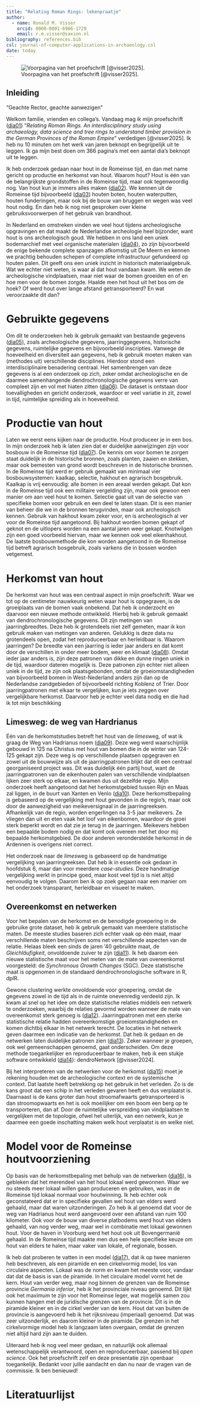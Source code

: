 ```yaml
---
title: "Relating Roman Rings: lekenpraatje"
author:
  - name: Ronald M. Visser
    orcid: 0000-0001-6966-1729
    email: r.m.visser@saxion.nl
bibliography: references.bib
csl: journal-of-computer-applications-in-archaeology.csl
date: today
---
```


![Voorpagina van het proefschrift [@visser2025].](images/00_Frontpage.jpg)

## Inleiding

“Geachte Rector, geachte aanwezigen”

Welkom familie, vrienden en collega's. Vandaag mag ik mijn proefschrift ([dia01](slides.html#/section)) "*Relating Roman Rings. An interdisciplinary study using archaeology, data science and tree rings to understand timber provision in the German Provinces of the Roman Empire*" verdedigen [@visser2025]. Ik heb nu 10 minuten om het werk van jaren beknopt en begrijpelijk uit te leggen. Ik ga mijn best doen om 366 pagina's met een aantal dia's beknopt uit te leggen.

Ik heb onderzoek gedaan naar hout in de Romeinse tijd, en dan met name gericht op productie en herkomst van hout. Waarom hout? Hout is één van de belangrijkste grondstoffen in de Romeinse tijd, maar ook tegenwoordig nog. Van hout kun je immers alles maken ([dia02](slides.html#/van-hout-kun-je-alles-maken)). We kennen uit de Romeinse tijd bijvoorbeeld ([dia03](slides.html#/romeins-hout)) houten boten, houten waterputten, houten funderingen, maar ook bij de bouw van bruggen en wegen was veel hout nodig. En dan heb ik nog niet gesproken over kleine gebruiksvoorwerpen of het gebruik van brandhout.

In Nederland en omstreken vinden we veel hout tijdens archeologische opgravingen en dat maakt de Nederlandse archeologie heel bijzonder, want hout is ons archeologisch goud. We hebben in ons land een uniek bodemarchief met veel organische materialen ([dia04](slides.html#/hout-goud)), zo zijn bijvoorbeeld de enige bekende complete spanzagen afkomstig uit De Meern en kennen we prachtig behouden schepen of complete infrastructuur gefundeerd op houten palen. Dit geeft ons een uniek inzicht in historisch materiaalgebruik. Wat we echter niet weten, is waar al dat hout vandaan kwam. We weten de archeologische vindplaatsen, maar niet waar de bomen groeiden en of en hoe men voor de bomen zorgde. Haalde men het hout uit het bos om de hoek? Of werd hout over lange afstand getransporteerd? En wat veroorzaakte dit dan?

# Gebruikte gegevens

Om dit te onderzoeken heb ik gebruik gemaakt van bestaande gegevens ([dia05](slides.html#/interdisciplinaire-gegevens)), zoals archeologische gegevens, jaarringgegevens, historische gegevens, ruimtelijke gegevens en bijvoorbeeld inscripties. Vanwege de hoeveelheid en diversiteit aan gegevens, heb ik gebruik moeten maken van (methodes uit) verschillende disciplines. Hierdoor stond een interdisciplinaire benadering centraal. Het samenbrengen van deze gegevens is al een onderzoek op zich, zeker omdat archeologische en de daarmee samenhangende dendrochronologische gegevens verre van compleet zijn en vol met hiaten zitten ([dia06](/slides.html#/onevenredige-verdeling-van-dendrochronologische-data)). De dataset is ontstaan door toevalligheden en gericht onderzoek, waardoor er veel variatie in zit, zowel in tijd, ruimtelijke spreiding als in hoeveelheid.

# Productie van hout

Laten we eerst eens kijken naar de productie. Hout produceer je in een bos. In mijn onderzoek heb ik laten zien dat er duidelijke aanwijzingen zijn voor bosbouw in de Romeinse tijd ([dia07](slides.html#/houtproductie)). De kennis om voor bomen te zorgen staat duidelijk in de historische bronnen, zoals planten, zaaien en stekken, maar ook bemesten van grond wordt beschreven in de historische bronnen. In de Romeinse tijd werd er gebruik gemaakt van minimaal vier bosbouwsystemen: kaalkap, selectie, hakhout en agrarisch bosgebruik. Kaalkap is vrij eenvoudig: alle bomen in een areaal werden gekapt. Dat kon in de Romeinse tijd ook een militaire vergelding zijn, maar ook gewoon een manier om aan veel hout te komen. Selectie gaat uit van de selectie van specifieke bomen voor gebruik en een deel te laten staan. Dit is een manier van beheer die we in de bronnen terugvinden, maar ook archeologisch kennen. Gebruik van hakhout kwam zeker voor, en is archeologisch al ver voor de Romeinse tijd aangetoond. Bij hakhout worden bomen gekapt of geknot en de uitlopers worden na een aantal jaren weer gekapt. Knotwilgen zijn een goed voorbeeld hiervan, maar we kennen ook veel eikenhakhout. De laatste bosbouwmethode die kon worden aangetoond in de Romeinse tijd betreft agrarisch bosgebruik, zoals varkens die in bossen worden vetgemest.

# Herkomst van hout

De herkomst van hout was een centraal aspect in mijn proefschrift. Waar we tot op de centimeter nauwkeurig weten waar hout is opgegraven, is de groeiplaats van de bomen vaak onbekend. Dat heb ik onderzocht en daarvoor een nieuwe methode ontwikkeld. Hierbij heb ik gebruik gemaakt van dendrochronologische gegevens. Dit zijn metingen van jaarringbreedtes. Deze heb ik grotendeels niet zelf gemeten, maar ik kon gebruik maken van metingen van anderen. Gelukkig is deze data nu grotendeels open, zodat het reproduceerbaar en herleidbaar is. Waarom jaarringen? De breedte van een jaarring is ieder jaar anders en dat komt door de verschillen in onder meer bodem, weer en klimaat ([dia08](slides.html#/jaarringen)). Omdat ieder jaar anders is, zijn deze patronen van dikke en dunne ringen uniek in de tijd, waardoor dateren mogelijk is. Deze patronen zijn echter niet alleen uniek in de tijd, ze zijn ook plaatsgebonden, omdat de groeiomstandigheden van bijvoorbeeld bomen in West-Nederland anders zijn dan op de Nederlandse zandgebieden of bijvoorbeeld richting Koblenz of Trier. Door jaarringpatronen met elkaar te vergelijken, kun je iets zeggen over vergelijkbare herkomst. Daarvoor heb je echter veel data nodig en die had ik tot mijn beschikking

## Limesweg: de weg van Hardrianus

Één van de herkomststudies betreft het hout van de *limes*weg, of wat ik graag de Weg van Hadrianus noem ([dia09](slides.html#/de-weg-van-hadrianus-vindplaatsen)). Deze weg werd waarschijnlijk gebouwd in 125 na Christus met hout van bomen die in de winter van 124-125 gekapt zijn. Deze weg is op verschillende plaatsen opgegraven en zowel uit de bouwwijze als uit de jaarringpatronen blijkt dat dit een centraal georganiseerd project was. Dit was duidelijk één partij hout, want de jaarringpatronen van de eikenhouten palen van verschillende vindplaatsen lijken zeer sterk op elkaar, en kwamen dus uit dezelfde regio. Mijn onderzoek heeft aangetoond dat het herkomstgebied tussen Rijn en Maas zal liggen, in de buurt van Xanten en Venlo ([dia10](slides.html#/de-weg-van-hadrianus-herkomst)). Deze herkomstbepaling is gebaseerd op de vergelijking met hout gevonden in die regio's, maar ook door de aanwezigheid van meikeversignaal in de jaarringreeksen. Afhankelijk van de regio, worden engerlingen na 3-5 jaar meikevers. Ze vliegen dan uit en eten vaak het loof van eikenbomen, waardoor de groei sterk beperkt wordt en dat zie je terug in de jaarringen. Meikevers hebben een bepaalde bodem nodig en dat komt ook overeen met het door mij bepaalde herkomstgebied. De door anderen veronderstelde herkomst in de Ardennen is overigens niet correct.

Het onderzoek naar de *limes*weg is gebaseerd op de handmatige vergelijking van jaarringreeksen. Dat heb ik in essentie ook gedaan in hoofdstuk 6, maar dan voor meerdere *case-studies*. Deze handmatige vergelijking werkt in principe goed, maar kost veel tijd is is niet altijd eenvoudig te volgen. Daarom ben ik op zoek gegaan naar een manier om het onderzoek transparant, herleidbaar en visueel te maken.

## Overeenkomst en netwerken

Voor het bepalen van de herkomst en de benodigde groepering in de gebruike grote dataset, heb ik gebruik gemaakt van meerdere statistische maten. De meeste studies baseren zich echter vaak op één maat, maar verschillende maten beschrijven soms net verschillende aspecten van de relatie. Helaas bleek een sinds de jaren '40 gebruikte maat, de *Gleichläufigkeit*, onvoldoende zuiver te zijn ([dia11](slides.html#/gleichläufigkeit---synchronous-growth-changes-sgc)). Ik heb daarom een nieuwe statistische maat voor het meten van de mate van overeenkomst voorgesteld: de *Synchronous Growth Changes* (SGC). Deze statistische maat is opgenomen in de standaard dendrochronologische software in R, dplR.

Gewone clustering werkte onvoldoende voor groepering, omdat de gegevens zowel in de tijd als in de ruimte onevenredig verdeeld zijn. Ik kwam al snel op het idee om deze statistische relaties middels een netwerk te onderzoeken, waarbij de relaties gevormd worden wanneer de mate van overeenkomst sterk genoeg is ([dia12](slides.html#/netwerken)). Jaarringpatronen met een sterke statistische relatie hadden overeenkomstige groeiomstandigheden en komen dichtbij elkaar in het netwerk terecht. De locaties in het netwerk geven daarmee een indicatie van de herkomst. Dat heb ik gedaan en de netwerken laten duidelijke patronen zien ([dia13](slides.html#/netwerken-en-gemeenschappen-groepen)). Zeker wanneer je groepen, ook wel gemeenschappen genoemd, gaat onderscheiden. Om deze methode toegankelijker en reproduceerbaar te maken, heb ik een stukje software ontwikkeld ([dia14](slides.html#/dendronetwork)): dendroNetwork [@visser2024].

Bij het interpreteren van de netwerken voor de herkomst ([dia15](slides.html#/herkomst-van-eikenhout-in-het-netwerk)) moet je rekening houden met de archeologische context en de systemische context. Dat laatste heeft betrekking op het gebruik in het verleden. Zo is de kans groot dat een schip in het verleden gevaren heeft en dus verplaatst is. Daarnaast is de kans groter dan hout stroomafwaarts getransporteerd is dan stroomopwaarts en het is ook moeilijker om een boom een berg op te transporteren, dan af. Door de ruimtelijke verspreiding van vindplaatsen te vergelijken met de topologie, ofwel het uiterlijk, van een netwerk, kun je daarmee een goede inschatting maken welk hout verplaatst is en welke niet.

# Model voor de Romeinse houtvoorziening

Op basis van de herkomstbepaling met behulp van de netwerken ([dia16](slides.html#/herkomst-van-eikenhout-aangevoerd-versus-lokaal)), is gebleken dat het merendeel van het hout lokaal werd gewonnen. Waar we nu steeds meer lokaal willen gaan produceren en gebruiken, was in de Romeinse tijd lokaal normaal voor houtwinning. Ik heb echter ook geconstateerd dat er in specifieke gevallen wel hout van elders werd gehaald, maar dat waren uitzonderingen. Zo heb ik al genoemd dat voor de weg van Hadrianus hout werd aangevoerd over een afstand van ruim 100 kilometer. Ook voor de bouw van diverse platbodems werd hout van elders gehaald, van nog verder weg, maar wel in combinatie met lokaal gewonnen hout. Voor de haven in Voorburg werd het hout ook uit Bovengermanië gehaald. In de Romeinse tijd maakte men dus een hele specifieke keuze om hout van elders te halen, maar vaker van lokale, of regionale, bossen.

Ik heb dat proberen te vatten in een model ([dia17](slides.html#/een-model-voor-de-romeinse-houtvoorziening)), dat ik op twee manieren heb beschreven, als een piramide en een cirkelvormig model, los van circulaire aspecten. Lokaal was de norm en kwam het meeste voor, vandaar dat dat de basis is van de piramide. In het circulaire model vormt het de kern. Hout van verder weg, maar nog binnen de grenzen van de Romeinse provincie *Germania inferior*, heb ik het provinciale niveau genoemd. Dit lijkt ook het maximum te zijn voor het Romeinse leger, wat mogelijk samen zou kunnen hangen met de juridische grenzen van de provincie. Dit is in de piramide kleiner en in de cirkel verder van de kern. Hout dat van buiten de provincie is aangevoerd heb ik het rijksniveau (imperiaal) genoemd. Dat was zeer uitzonderlijk, en daarom kleiner in de piramide. De grenzen in het cirkelvormige model heb ik langzaam laten overgaan, omdat de grenzen niet altijd hard zijn aan te duiden.

Uiteraard heb ik nog veel meer gedaan, en natuurlijk ook allemaal wetenschappelijk verantwoord, open en reproduceerbaar, passend bij *open science*. Ook het proefschrift zelf en deze presentatie zijn openbaar toegankelijk. Bedankt voor jullie aandacht en dan nu naar de vragen van de commissie. Ik ben benieuwd!

# Literatuurlijst
